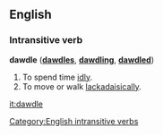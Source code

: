 ==English==
=== Intransitive verb ===
'''dawdle''' ('''[[dawdles]]''', '''[[dawdling]]''', '''[[dawdled]]''')

#To spend time [[idly]].
#To move or walk [[lackadaisically]].

[[Category:English intransitive verbs]]

[[it:dawdle]]